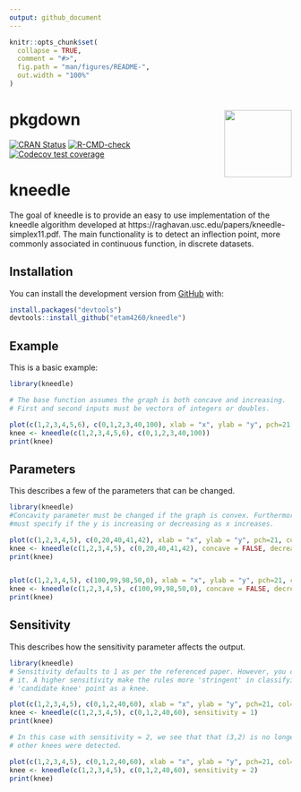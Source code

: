 ```yaml
---
output: github_document
---
```


<!-- README.md is generated from README.Rmd. Please edit that file -->

```r
knitr::opts_chunk$set(
  collapse = TRUE,
  comment = "#>",
  fig.path = "man/figures/README-",
  out.width = "100%"
)
```

# pkgdown <img src="man/figures/logo.png" align="right" alt="" width="120" />

<!-- badges: start -->
[![CRAN Status](https://www.r-pkg.org/badges/version/pkgdown)](https://cran.r-project.org/package=pkgdown){.pkgdown-release}
[![R-CMD-check](https://github.com/r-lib/pkgdown/workflows/R-CMD-check/badge.svg)](https://github.com/r-lib/pkgdown/actions){.pkgdown-devel}
[![Codecov test coverage](https://codecov.io/gh/r-lib/pkgdown/branch/main/graph/badge.svg)](https://app.codecov.io/gh/r-lib/pkgdown?branch=main)
<!-- badges: end -->


# kneedle

<!-- badges: start -->
<!-- badges: end -->

The goal of kneedle is to provide an easy to use implementation of the kneedle 
algorithm developed at https://raghavan.usc.edu/papers/kneedle-simplex11.pdf.
The main functionality is to detect an inflection point, more commonly associated 
in continuous function, in discrete datasets.

## Installation

You can install the development version from [GitHub](https://github.com/) with:

``` r
install.packages("devtools")
devtools::install_github("etam4260/kneedle")
```
## Example

This is a basic example:

```r
library(kneedle)

# The base function assumes the graph is both concave and increasing.
# First and second inputs must be vectors of integers or doubles.

plot(c(1,2,3,4,5,6), c(0,1,2,3,40,100), xlab = "x", ylab = "y", pch=21, col="blue", bg="lightblue", type = "b")
knee <- kneedle(c(1,2,3,4,5,6), c(0,1,2,3,40,100))
print(knee)
```

## Parameters
This describes a few of the parameters that can be changed.

```r
library(kneedle)
#Concavity parameter must be changed if the graph is convex. Furthermore, you 
#must specify if the y is increasing or decreasing as x increases. 

plot(c(1,2,3,4,5), c(0,20,40,41,42), xlab = "x", ylab = "y", pch=21, col="blue", bg="lightblue", type = "b")
knee <- kneedle(c(1,2,3,4,5), c(0,20,40,41,42), concave = FALSE, decreasing = FALSE)
print(knee)


plot(c(1,2,3,4,5), c(100,99,98,50,0), xlab = "x", ylab = "y", pch=21, col="blue", bg="lightblue", type = "b")
knee <- kneedle(c(1,2,3,4,5), c(100,99,98,50,0), concave = FALSE, decreasing = TRUE)
print(knee)
```


## Sensitivity
This describes how the sensitivity parameter affects the output.

```r
library(kneedle)
# Sensitivity defaults to 1 as per the referenced paper. However, you can adjust 
# it. A higher sensitivity make the rules more 'stringent' in classifying a 
# 'candidate knee' point as a knee. 

plot(c(1,2,3,4,5), c(0,1,2,40,60), xlab = "x", ylab = "y", pch=21, col="blue", bg="lightblue", type = "b")
knee <- kneedle(c(1,2,3,4,5), c(0,1,2,40,60), sensitivity = 1)
print(knee)

# In this case with sensitivity = 2, we see that that (3,2) is no longer considered a knee point. No
# other knees were detected.

plot(c(1,2,3,4,5), c(0,1,2,40,60), xlab = "x", ylab = "y", pch=21, col="blue", bg="lightblue", type = "b")
knee <- kneedle(c(1,2,3,4,5), c(0,1,2,40,60), sensitivity = 2)
print(knee)
```
